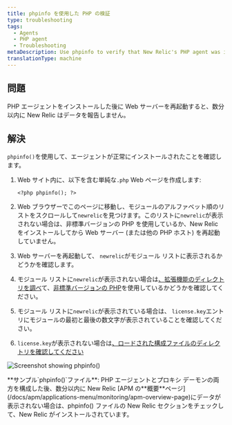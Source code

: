 ```yaml
---
title: phpinfo を使用した PHP の検証
type: troubleshooting
tags:
  - Agents
  - PHP agent
  - Troubleshooting
metaDescription: Use phpinfo to verify that New Relic's PHP agent was installed correctly.
translationType: machine
---
```



## 問題

PHP エージェントをインストールした後に Web サーバーを再起動すると、数分以内に New Relic はデータを報告しません。

## 解決

`phpinfo()`を使用して、エージェントが正常にインストールされたことを確認します。

1. Web サイト内に、以下を含む単純な`.php` Web ページを作成します:

   ```
   <?php phpinfo(); ?>
   ```

2. Web ブラウザーでこのページに移動し、モジュールのアルファベット順のリストをスクロールして`newrelic`を見つけます。このリストに`newrelic`が表示されない場合は、非標準バージョンの PHP を使用しているか、New Relic をインストールしてから Web サーバー (または他の PHP ホスト) を再起動していません。

3. Web サーバーを再起動して、 `newrelic`がモジュール リストに表示されるかどうかを確認します。

4. モジュール リストに`newrelic`が表示されない場合は[、拡張機能のディレクトリを調べ](/docs/php/php-kb-104)て、[非標準バージョンの PHP](/docs/php/php-agent-installation-non-standard-php)を使用しているかどうかを確認してください。

5. モジュール リストに`newrelic`が表示されている場合は、 `license.key`エントリにモジュールの最初と最後の数文字が表示されていることを確認してください。<InlinePopover type="licenseKey"/>

6. `license.key`が表示されない場合は[、ロードされた構成ファイルのディレクトリを確認してください](/docs/agents/php-agent/troubleshooting/checking-loaded-configuration-files-directory)

<img
  alt="Screenshot showing phpinfo()"
  src={apmPhpNrLicense}
/>

<figcaption>
  **サンプル`phpinfo()`ファイル**: PHP エージェントとプロキシ デーモンの両方を構成した後、数分以内に New Relic [APM の**概要**ページ](/docs/apm/applications-menu/monitoring/apm-overview-page)にデータが表示されない場合は、phpinfo() ファイルの New Relic セクションをチェックして、New Relic がインストールされています。
</figcaption>